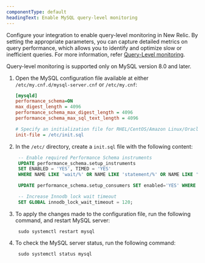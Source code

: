 ```yaml
---
componentType: default
headingText: Enable MySQL query-level monitoring
---
```


Configure your integration to enable query-level monitoring in New Relic. By setting the appropriate parameters, you can capture detailed metrics on query performance, which allows you to identify and optimize slow or inefficient queries. For more information, refer [Query-Level monitoring](/docs/infrastructure/infrastructure-data/query-level-monitoring).


<Callout variant="important">
Query-level monitoring is supported only on MySQL version 8.0 and later.
</Callout>

1. Open the MySQL configuration file available at either `/etc/my.cnf.d/mysql-server.cnf` or `/etc/my.cnf`:
   ```ini
   [mysqld]
   performance_schema=ON
   max_digest_length = 4096
   performance_schema_max_digest_length = 4096
   performance_schema_max_sql_text_length = 4096

   # Specify an initialization file for RHEL/CentOS/Amazon Linux/Oracle Linux 
   init-file = /etc/init.sql
   ```
2. In the `/etc/` directory, create a `init.sql` file with the following content: 
   ```sql
    -- Enable required Performance Schema instruments
    UPDATE performance_schema.setup_instruments
    SET ENABLED = 'YES', TIMED = 'YES'
    WHERE NAME LIKE 'wait/%' OR NAME LIKE 'statement/%' OR NAME LIKE '%lock%';

    UPDATE performance_schema.setup_consumers SET enabled='YES' WHERE name LIKE 'events_statements_%' OR name LIKE 'events_waits_%';

    -- Increase Innodb lock wait timeout
    SET GLOBAL innodb_lock_wait_timeout = 120;
   ```
3. To apply the changes made to the configuration file, run the following command, and restart MySQL server:
   ```shell
    sudo systemctl restart mysql
   ```
4. To check the MySQL server status, run the following command:
   ```shell
    sudo systemctl status mysql
   ```